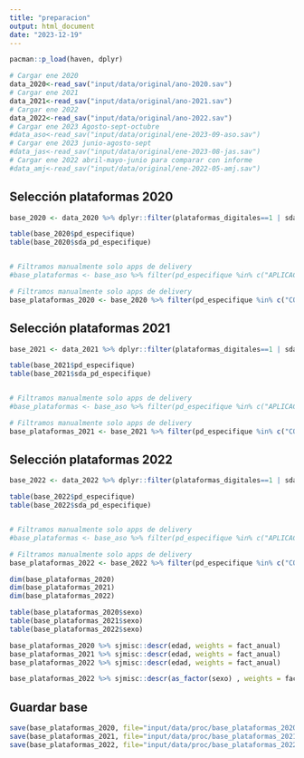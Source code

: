 ```yaml
---
title: "preparacion"
output: html_document
date: "2023-12-19"
---
```


```r
pacman::p_load(haven, dplyr)

# Cargar ene 2020
data_2020<-read_sav("input/data/original/ano-2020.sav")
# Cargar ene 2021
data_2021<-read_sav("input/data/original/ano-2021.sav")
# Cargar ene 2022
data_2022<-read_sav("input/data/original/ano-2022.sav")
# Cargar ene 2023 Agosto-sept-octubre
#data_aso<-read_sav("input/data/original/ene-2023-09-aso.sav")
# Cargar ene 2023 junio-agosto-sept
#data_jas<-read_sav("input/data/original/ene-2023-08-jas.sav")
# Cargar ene 2022 abril-mayo-junio para comparar con informe
#data_amj<-read_sav("input/data/original/ene-2022-05-amj.sav")
```

## Selección plataformas 2020

```r
base_2020 <- data_2020 %>% dplyr::filter(plataformas_digitales==1 | sda_pd == 1) # Primera o segunda actividad en aplicación o internet

table(base_2020$pd_especifique)
table(base_2020$sda_pd_especifique)


# Filtramos manualmente solo apps de delivery
#base_plataformas <- base_aso %>% filter(pd_especifique %in% c("APLICACION DE PEDIDOS YA", "CORNERSHOP", "EUBER EAST", "JUMBO SHOPPERS", "PEDIDOS YA", "RAPPI", "UBER EATS", "UBEREATS", "WABI") | sda_pd_especifique %in% c("CORNERSHOP", "PEDIDOS YA", "RAPPI", "UBER EATS"))

# Filtramos manualmente solo apps de delivery
base_plataformas_2020 <- base_2020 %>% filter(pd_especifique %in% c("CORNERSHOP", "CORNERSHOP DELIVERY", "DELIVERY", "INSTAGRAM PEDIDOS YA", "PEDIDOS YA", "RAPPI", "RAPPI DELIVERY", "RAPPI UBEREATS", "UBER EATS", "UBEREATS", "UBEREATS PEDIDOS YA", "WHATSAPP PEDIDOS YA FACEBOOK") | sda_pd_especifique %in% c("UBER EATS", "UBEREATS"))
```

## Selección plataformas 2021

```r
base_2021 <- data_2021 %>% dplyr::filter(plataformas_digitales==1 | sda_pd == 1) # Primera o segunda actividad en aplicación o internet

table(base_2021$pd_especifique)
table(base_2021$sda_pd_especifique)


# Filtramos manualmente solo apps de delivery
#base_plataformas <- base_aso %>% filter(pd_especifique %in% c("APLICACION DE PEDIDOS YA", "CORNERSHOP", "EUBER EAST", "JUMBO SHOPPERS", "PEDIDOS YA", "RAPPI", "UBER EATS", "UBEREATS", "WABI") | sda_pd_especifique %in% c("CORNERSHOP", "PEDIDOS YA", "RAPPI", "UBER EATS"))

# Filtramos manualmente solo apps de delivery
base_plataformas_2021 <- base_2021 %>% filter(pd_especifique %in% c("CORNERSHOP", "DELIVERY", "DELIVERY RAPPI", "JUMBO SHOOPERS", "JUMBO SHOPPERS", "PEDIDOS YA", "RAPPI", "RAPPI CORNERSHOP", "UBER DELIVERY", "UBER EATS", "UBEREATS", "UBEREATS RAPPI PEDIDOS YA", "SHOPPER") | sda_pd_especifique %in% c("CORNERSHOP", "DELIVERY", "PEDIDOS YA", "UBER EATSRAPID", "UBEREATS"))
```

## Selección plataformas 2022

```r
base_2022 <- data_2022 %>% dplyr::filter(plataformas_digitales==1 | sda_pd == 1) # Primera o segunda actividad en aplicación o internet

table(base_2022$pd_especifique)
table(base_2022$sda_pd_especifique)


# Filtramos manualmente solo apps de delivery
#base_plataformas <- base_aso %>% filter(pd_especifique %in% c("APLICACION DE PEDIDOS YA", "CORNERSHOP", "EUBER EAST", "JUMBO SHOPPERS", "PEDIDOS YA", "RAPPI", "UBER EATS", "UBEREATS", "WABI") | sda_pd_especifique %in% c("CORNERSHOP", "PEDIDOS YA", "RAPPI", "UBER EATS"))

# Filtramos manualmente solo apps de delivery
base_plataformas_2022 <- base_2022 %>% filter(pd_especifique %in% c("CORNERSHOP", "DELIVERY", "JUMBO SHOPPERS", "PEDIDOS YA", "RAPPI", "RAPPI UBER EATS PEDIDOS YA", "UBER EATS", "SHOPPER", "WABI") | sda_pd_especifique %in% c("CORNERSHOP", "DELIVERY RAPPI", "PEDIDOS YA", "RAPPI"))
```

```r
dim(base_plataformas_2020)
dim(base_plataformas_2021)
dim(base_plataformas_2022)
```
```r
table(base_plataformas_2020$sexo)
table(base_plataformas_2021$sexo)
table(base_plataformas_2022$sexo)
```

```r
base_plataformas_2020 %>% sjmisc::descr(edad, weights = fact_anual)
base_plataformas_2021 %>% sjmisc::descr(edad, weights = fact_anual)
base_plataformas_2022 %>% sjmisc::descr(edad, weights = fact_anual)
```

```r
base_plataformas_2022 %>% sjmisc::descr(as_factor(sexo) , weights = fact_anual)
```

## Guardar base

```r
save(base_plataformas_2020, file="input/data/proc/base_plataformas_2020.RData")
save(base_plataformas_2021, file="input/data/proc/base_plataformas_2021.RData")
save(base_plataformas_2022, file="input/data/proc/base_plataformas_2022.RData")
```


